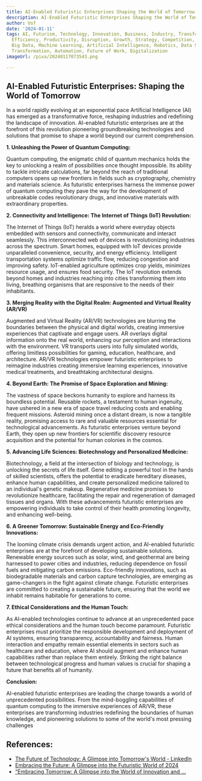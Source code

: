 ```yaml
---
title: AI-Enabled Futuristic Enterprises Shaping the World of Tomorrow
description: AI-Enabled Futuristic Enterprises Shaping the World of Tomorrow
author: Usf
date: '2024-01-11'
tags: AI, Futurism, Technology, Innovation, Business, Industry, Transformation, Automation,
  Efficiency, Productivity, Disruption, Growth, Strategy, Competition, Future of Work,
  Big Data, Machine Learning, Artificial Intelligence, Robotics, Data Science, Digital
  Transformation, Automation, Future of Work, Digitalization
imageUrl: /pixa/20240117073543.png

---
```

## AI-Enabled Futuristic Enterprises: Shaping the World of Tomorrow

In a world rapidly evolving at an exponential pace Artificial Intelligence (AI) has  emerged as a transformative force, reshaping industries and redefining  the landscape of innovation. AI-enabled futuristic enterprises are at the forefront of this revolution pioneering groundbreaking technologies and solutions that  promise to shape a world beyond our current comprehension.

**1. Unleashing the Power of Quantum Computing:**

Quantum computing, the enigmatic child of quantum mechanics holds the key to unlocking a realm of possibilities once  thought impossible. Its ability to tackle intricate calculations, far beyond the reach of traditional computers opens up new frontiers  in fields such as cryptography, chemistry and materials  science. As futuristic enterprises harness the immense power  of quantum computing they pave the way for the development  of unbreakable codes revolutionary drugs, and innovative materials  with extraordinary properties.

**2. Connectivity and  Intelligence: The Internet of Things (IoT) Revolution:**

The Internet of Things  (IoT) heralds a world where everyday objects embedded with sensors and connectivity, communicate and interact seamlessly. This interconnected web of  devices is revolutionizing  industries  across  the spectrum.  Smart homes, equipped with IoT devices provide unparalleled convenience, security, and energy efficiency. Intelligent transportation systems  optimize traffic flow,  reducing congestion and improving safety. IoT-enabled agriculture optimizes  crop yields, minimizes  resource usage, and ensures food security. The IoT revolution extends beyond homes and  industries reaching  into cities  transforming them into living, breathing organisms that are  responsive  to the needs of their inhabitants.

**3. Merging Reality with  the Digital Realm: Augmented and Virtual  Reality (AR/VR)**

Augmented and Virtual Reality (AR/VR) technologies are blurring the boundaries  between the physical and digital worlds, creating  immersive experiences that captivate and engage  users. AR overlays digital information onto the real world, enhancing our perception and  interactions with the environment. VR transports users into fully simulated worlds, offering limitless possibilities  for gaming, education, healthcare, and architecture. AR/VR technologies empower  futuristic enterprises to reimagine industries creating immersive learning experiences, innovative medical  treatments, and breathtaking architectural designs.

**4. Beyond Earth: The Promise of Space Exploration and Mining:**

The vastness of space beckons humanity to explore and harness its boundless  potential. Reusable rockets, a testament to human ingenuity, have ushered in a new era of space travel reducing costs and enabling frequent missions. Asteroid mining once  a distant dream, is now a tangible reality, promising access to  rare and valuable resources essential for  technological  advancements. As futuristic enterprises venture beyond  Earth, they  open up new frontiers for scientific discovery resource acquisition and the potential for human colonies in the cosmos.

**5. Advancing Life  Sciences: Biotechnology and Personalized Medicine:**

Biotechnology, a field at the intersection of biology and technology, is unlocking the secrets of life itself. Gene editing a powerful tool in the hands of skilled scientists, offers  the  potential  to eradicate hereditary diseases, enhance  human  capabilities, and create personalized medicine  tailored to an individual's genetic makeup. Regenerative medicine promises  to revolutionize healthcare, facilitating the repair and regeneration of damaged tissues and organs. With these advancements futuristic enterprises are empowering individuals to  take control of their health promoting longevity, and enhancing well-being.

**6. A Greener  Tomorrow: Sustainable Energy and Eco-Friendly Innovations:**

The looming climate crisis demands urgent action, and AI-enabled futuristic enterprises are  at the forefront of developing sustainable solutions. Renewable energy  sources  such as solar, wind, and geothermal are being harnessed to power cities and industries, reducing  dependence on fossil fuels and mitigating carbon emissions. Eco-friendly  innovations, such as biodegradable materials and carbon capture technologies, are emerging as game-changers in the fight against  climate change. Futuristic enterprises are  committed to  creating a sustainable future, ensuring that the world we inhabit remains habitable for generations to come.

**7. Ethical  Considerations and the Human Touch:**

As AI-enabled technologies continue to  advance at an unprecedented pace ethical considerations and the human touch become paramount. Futuristic  enterprises must prioritize the responsible development and deployment of  AI systems, ensuring transparency, accountability  and fairness. Human  interaction and empathy remain essential elements in sectors such as healthcare and education, where AI should augment  and enhance human capabilities rather  than replace them entirely. Striking the right balance between technological progress and human values is crucial for  shaping a future that benefits all of  humanity.

**Conclusion:**

AI-enabled futuristic enterprises are leading the  charge towards a world of  unprecedented possibilities. From the  mind-boggling capabilities of quantum computing to the immersive experiences of AR/VR, these enterprises are transforming industries redefining the boundaries of  human knowledge, and pioneering solutions to some of the world's most pressing challenges

## References:
- [The Future of Technology: A Glimpse into Tomorrow's World - LinkedIn](https://www.linkedin.com/pulse/future-technology-glimpse-tomorrows-world-nagesha-r)
- [Embracing the Future: A Glimpse into the Futuristic World of 2024](https://www.linkedin.com/pulse/embracing-future-glimpse-futuristic-world-2024-shajan-kumar-nihoc?trk=public_post_main-feed-card_feed-article-content)
- [“Embracing Tomorrow: A Glimpse into the World of Innovation and ...](https://medium.com/@rgdaksh03122005/embracing-tomorrow-a-glimpse-into-the-world-of-innovation-and-change-b34d937063ea)
